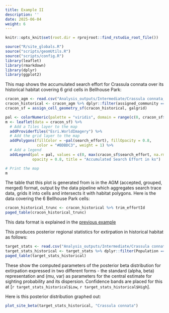 ```yaml
---
title: Example II
description: ''
date: 2025-06-04
weight: 6
---
```


```r
knitr::opts_knit$set(root.dir = rprojroot::find_rstudio_root_file())
```

```r
source("R/site_globals.R")
source("scripts/geomUtils.R")
source("scripts/config.R")
library(leaflet)
library(rmarkdown)
library(dplyr)
library(ggplot2)
```

This map shows the accumulated search effort for Crassula connata over its historical habitat covering 6 grid cells
in Bellhouse Park:

```r
cracon_agm <- read.csv("Analysis_outputs/Intermediate/Crassula connata_accepted_grouped_merged.csv")
cracon_historical <- cracon_agm %>% dplyr::filter(assigned_community == "CC1")
cracon_sf = assign_cell_geometry_sf(cracon_historical, galgrid)

pal <- colorNumeric(palette = "viridis", domain = range(c(0, cracon_sf$search_effort), na.rm = TRUE))
m <- leaflet(data = cracon_sf) %>%
  # Add a Tiles layer to the map
  addProviderTiles("Esri.WorldImagery") %>%
  # Add the grid layer to the map
  addPolygons(fillColor = ~pal(search_effort), fillOpacity = 0.8, 
              color = "#BDBDC3", weight = 1) %>%
  # Add a legend
  addLegend(pal = pal, values = c(0, max(cracon_sf$search_effort, na.rm = TRUE)),
            opacity = 0.8, title = "Accumulated Search Effort in ks")

# Print the map
m

```

The table that this plot is generated from is in the AGM (accepted, grouped, merged) format, output by the 
data pipeline which aggregates search trace data, grids it into cells and intersects it with habitat polygons. Here is the data covering
the 6 Bellhouse Park cells:

```r
cracon_historical_trunc <- cracon_historical %>% trim_effortId
paged_table(cracon_historical_trunc)
```

This data format is explained in the [previous example](../example-i)

This produces posterior regional statistics for extirpation in historical habitat as follows:

```r
target_stats <- read.csv("Analysis_outputs/Intermediate/Crassula connata_stats.csv")
target_stats_historical <- target_stats %>% dplyr::filter(Population == "CC1")
paged_table(target_stats_historical)
```

These show the computed parameters of the posterior beta distribution for extirpation expressed in two different forms - the standard (alpha, beta) representation and (mu, var) as parameters for the central estimate for sighting probability and its dispersion. Confidence bands are placed for this at [`r target_stats_historical$Low`, `r target_stats_historical$High`].

Here is this posterior distribution graphed out:

```r
plot_site_beta(target_stats_historical, "Crassula connata")
```

